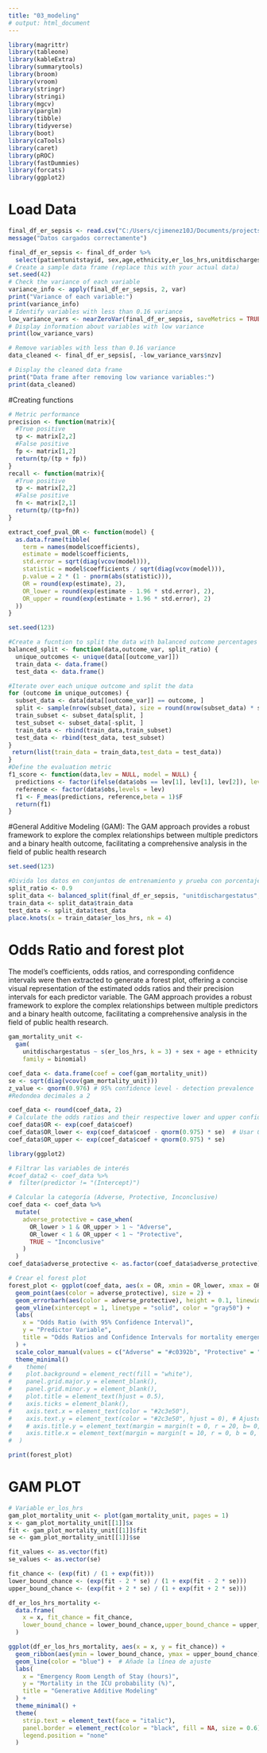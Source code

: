 ```yaml
---
title: "03_modeling"
# output: html_document
---
```

```r
library(magrittr)
library(tableone)
library(kableExtra)
library(summarytools)
library(broom)
library(vroom)
library(stringr)
library(stringi)
library(mgcv)
library(parglm)
library(tibble)
library(tidyverse)
library(boot)
library(caTools)
library(caret)
library(pROC)
library(fastDummies)
library(forcats)
library(ggplot2)

```

# Load Data

```r
final_df_er_sepsis <- read.csv("C:/Users/cjimenez10J/Documents/projects/r_urgencias_sepsis/r_urgencias_sepsis/Figures/selected_data.csv")
message("Datos cargados correctamente")
```

```r
final_df_er_sepsis <- final_df_order %>%
  select(patientunitstayid, sex,age,ethnicity,er_los_hrs,unitdischargestatus,apachescoreIV,bact_resist_level, final_charlson_score, hist_metastasis_bin,hist_vih_sida_bin,hist_cirrosis_liver_bin, hist_stroke_bin,hist_renal_bin,hist_diabetes_bin,hist_cancer_bin,hist_leukemia_bin,hist_lymphoma_bin,hist_myocardial_infar_bin,hist_chf_bin,hist_pvd_bin,hist_tia_bin,hist_dementia_bin,hist_copd_bin,hist_ctd_bin,hist_pud_bin,hist_liver_bin,unit_cardiac_icu,unit_ccu_cticu,unit_csicu,unit_cticu,unit_med_surg_icu,unit_micu,unit_neuro_icu,unit_sicu,apacheadmissiondx_other, apacheadmissiondx_pneumonia_aspiration, apacheadmissiondx_pneumonia_bacterial, apacheadmissiondx_pneumonia_other, apacheadmissiondx_sepsi_Cutaneous, apacheadmissiondx_sepsis_gi, apacheadmissiondx_sepsis_pulmonary, apacheadmissiondx_sepsis_renal_uti, apacheadmissiondx_sepsis_unknown)
# Create a sample data frame (replace this with your actual data)
set.seed(42)
# Check the variance of each variable
variance_info <- apply(final_df_er_sepsis, 2, var)
print("Variance of each variable:")
print(variance_info)
# Identify variables with less than 0.16 variance
low_variance_vars <- nearZeroVar(final_df_er_sepsis, saveMetrics = TRUE)
# Display information about variables with low variance
print(low_variance_vars)

# Remove variables with less than 0.16 variance
data_cleaned <- final_df_er_sepsis[, -low_variance_vars$nzv]

# Display the cleaned data frame
print("Data frame after removing low variance variables:")
print(data_cleaned)
```



#Creating functions

```r
# Metric performance
precision <- function(matrix){
  #True positive
  tp <- matrix[2,2]
  #False positive
  fp <- matrix[1,2]
  return(tp/(tp + fp))
}
recall <- function(matrix){
  #True positive
  tp <- matrix[2,2]
  #False positive
  fn <- matrix[2,1]
  return(tp/(tp+fn))
}

extract_coef_pval_OR <- function(model) {
  as.data.frame(tibble(
    term = names(model$coefficients),
    estimate = model$coefficients,
    std.error = sqrt(diag(vcov(model))),
    statistic = model$coefficients / sqrt(diag(vcov(model))),
    p.value = 2 * (1 - pnorm(abs(statistic))),
    OR = round(exp(estimate), 2),
    OR_lower = round(exp(estimate - 1.96 * std.error), 2),
    OR_upper = round(exp(estimate + 1.96 * std.error), 2)
  ))
}

set.seed(123)

#Create a fucntion to split the data with balanced outcome percentages
balanced_split <- function(data,outcome_var, split_ratio) {
  unique_outcomes <- unique(data[[outcome_var]])
  train_data <- data.frame()
  test_data <- data.frame()

#Iterate over each unique outcome and split the data
for (outcome in unique_outcomes) {
  subset_data <- data[data[[outcome_var]] == outcome, ]
  split <- sample(nrow(subset_data), size = round(nrow(subset_data) * split_ratio))
  train_subset <- subset_data[split, ]
  test_subset <- subset_data[-split, ]
  train_data <- rbind(train_data,train_subset)
  test_data <- rbind(test_data, test_subset)
}
 return(list(train_data = train_data,test_data = test_data))
}
#Define the evaluation metric
f1_score <- function(data,lev = NULL, model = NULL) {
  predictions <- factor(ifelse(data$obs == lev[1], lev[1], lev[2]), levels = lev)
  reference <- factor(data$obs,levels = lev)
  f1 <- F_meas(predictions, reference,beta = 1)$F
  return(f1)
}

```

#General Additive Modeling (GAM): The GAM approach provides a robust framework to explore the complex relationships between multiple predictors and a binary health outcome, facilitating a comprehensive analysis in the field of public health research

```r
set.seed(123)

#Divida los datos en conjuntos de entrenamiento y prueba con porcentajes de resultados equilibrados 
split_ratio <- 0.9
split_data <- balanced_split(final_df_er_sepsis, "unitdischargestatus", split_ratio)
train_data <- split_data$train_data
test_data <- split_data$test_data
place.knots(x = train_data$er_los_hrs, nk = 4)
```



# Odds Ratio and forest plot
The model's coefficients, odds ratios, and corresponding confidence intervals were then extracted to generate a forest plot, offering a concise visual representation of the estimated odds ratios and their precision intervals for each predictor variable. The GAM approach provides a robust framework to explore the complex relationships between multiple predictors and a binary health outcome, facilitating a comprehensive analysis in the field of public health research.
```r
gam_mortality_unit <- 
  gam(
    unitdischargestatus ~ s(er_los_hrs, k = 3) + sex + age + ethnicity + unitdischargestatus + apachescoreIV + bact_resist_level + final_charlson_score + hist_renal_bin + hist_diabetes_bin + hist_cancer_bin + hist_chf_bin + hist_copd_bin + hist_other_bin + unittype + apacheadmissiondx, data = final_df_er_sepsis,
    family = binomial) 

coef_data <- data.frame(coef = coef(gam_mortality_unit))
se <- sqrt(diag(vcov(gam_mortality_unit)))
z_value <- qnorm(0.976) # 95% confidence level - detection prevalence
#Redondea decimales a 2

coef_data <- round(coef_data, 2)
# Calculate the odds ratios and their respective lower and upper confidence limits
coef_data$OR <- exp(coef_data$coef)
coef_data$OR_lower <- exp(coef_data$coef - qnorm(0.975) * se)  # Usar 0.975 para obtener IC del 95%
coef_data$OR_upper <- exp(coef_data$coef + qnorm(0.975) * se)

library(ggplot2)

# Filtrar las variables de interés
#coef_data2 <- coef_data %>%
#  filter(predictor != "(Intercept)")

# Calcular la categoría (Adverse, Protective, Inconclusive)
coef_data <- coef_data %>%
  mutate(
    adverse_protective = case_when(
      OR_lower > 1 & OR_upper > 1 ~ "Adverse",
      OR_lower < 1 & OR_upper < 1 ~ "Protective",
      TRUE ~ "Inconclusive"
    )
  )
coef_data$adverse_protective <- as.factor(coef_data$adverse_protective)

# Crear el forest plot
forest_plot <- ggplot(coef_data, aes(x = OR, xmin = OR_lower, xmax = OR_upper, y = rownames(coef_data))) +
  geom_point(aes(color = adverse_protective), size = 2) +
  geom_errorbarh(aes(color = adverse_protective), height = 0.1, linewidth = 0.5) +
  geom_vline(xintercept = 1, linetype = "solid", color = "gray50") +
  labs(
    x = "Odds Ratio (with 95% Confidence Interval)",
    y = "Predictor Variable",
    title = "Odds Ratios and Confidence Intervals for mortality emergency sepsis ICU"
  ) +
  scale_color_manual(values = c("Adverse" = "#c0392b", "Protective" = "#27ae60", "Inconclusive" = "gray70"))
  theme_minimal() 
#    theme(
#    plot.background = element_rect(fill = "white"),
#    panel.grid.major.y = element_blank(),
#    panel.grid.minor.y = element_blank(),
#    plot.title = element_text(hjust = 0.5),
#    axis.ticks = element_blank(),
#    axis.text.x = element_text(color = "#2c3e50"),
#    axis.text.y = element_text(color = "#2c3e50", hjust = 0), # Ajuste la posición horizontal del texto en el eje y
#    # axis.title.y = element_text(margin = margin(t = 0, r = 20, b= 0, l = 0)), # Ajuste los márgenes del título del ej))
#    axis.title.x = element_text(margin = margin(t = 10, r = 0, b = 0, l = 0))  # Ajuste los márgenes del título del eje x
#  )

print(forest_plot)

```





# GAM PLOT

```r
# Variable er_los_hrs
gam_plot_mortality_unit <- plot(gam_mortality_unit, pages = 1)
x <- gam_plot_mortality_unit[[1]]$x
fit <- gam_plot_mortality_unit[[1]]$fit
se <- gam_plot_mortality_unit[[1]]$se

fit_values <- as.vector(fit)
se_values <- as.vector(se)

fit_chance <- (exp(fit) / (1 + exp(fit))) 
lower_bound_chance <- (exp(fit - 2 * se) / (1 + exp(fit - 2 * se)))
upper_bound_chance <- (exp(fit + 2 * se) / (1 + exp(fit + 2 * se))) 

df_er_los_hrs_mortality <- 
  data.frame(
    x = x, fit_chance = fit_chance,
    lower_bound_chance = lower_bound_chance,upper_bound_chance = upper_bound_chance
  )

```

```r

ggplot(df_er_los_hrs_mortality, aes(x = x, y = fit_chance)) +
  geom_ribbon(aes(ymin = lower_bound_chance, ymax = upper_bound_chance), alpha = 0.3) +
  geom_line(color = "blue") +  # Añade la línea de ajuste
  labs(
    x = "Emergency Room Length of Stay (hours)", 
    y = "Mortality in the ICU probability (%)", 
    title = "Generative Additive Modeling"
  ) +
  theme_minimal() +
  theme(
    strip.text = element_text(face = "italic"),
    panel.border = element_rect(color = "black", fill = NA, size = 0.6),
    legend.position = "none"
  )

```








